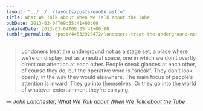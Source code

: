 ```yaml
---
layout: "../../../layouts/posts/quote.astro"
title: What We Talk about When We Talk about the Tube
pubDate: 2013-03-04T09:35:41+00:00
updatedDate: 2013-03-04T09:35:41+00:00
tumblr_permalink: /post/44532929472/londoners-treat-the-underground-not-as-a-stage
---
```


> Londoners treat the underground not as a stage set, a place where we&rsquo;re on display, but as a neutral space, one in which we don&rsquo;t overtly direct our attention at each other. People sneak glances at each other, of course they do, but the operative word is &ldquo;sneak&rdquo;. They don&rsquo;t look openly, in the way they would elsewhere. The main focus of people&rsquo;s attention is inward. They go into themselves. Or they go into the world of whatever entertainment they&rsquo;re carrying.

— <cite>[John Lanchester, _What We Talk about When We Talk about the Tube_](https://www.goodreads.com/book/show/17356880-what-we-talk-about-when-we-talk-about-the-tube)</cite>
